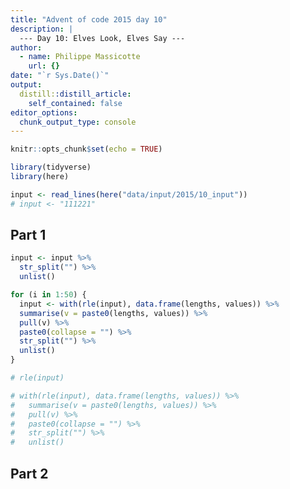 ```yaml
---
title: "Advent of code 2015 day 10"
description: |
  --- Day 10: Elves Look, Elves Say ---
author:
  - name: Philippe Massicotte
    url: {}
date: "`r Sys.Date()`"
output:
  distill::distill_article:
    self_contained: false
editor_options: 
  chunk_output_type: console
---
```



```r
knitr::opts_chunk$set(echo = TRUE)

library(tidyverse)
library(here)
```

```r
input <- read_lines(here("data/input/2015/10_input"))
# input <- "111221"
```

## Part 1

```r
input <- input %>% 
  str_split("") %>% 
  unlist() 

for (i in 1:50) {
  input <- with(rle(input), data.frame(lengths, values)) %>%
  summarise(v = paste0(lengths, values)) %>%
  pull(v) %>%
  paste0(collapse = "") %>% 
  str_split("") %>% 
  unlist()
}

# rle(input)

# with(rle(input), data.frame(lengths, values)) %>%
#   summarise(v = paste0(lengths, values)) %>%
#   pull(v) %>%
#   paste0(collapse = "") %>% 
#   str_split("") %>% 
#   unlist()
```


## Part 2
